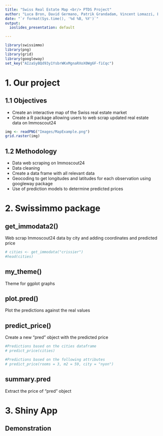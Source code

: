 ```yaml
---
title: "Swiss Real Estate Map <br/> PTDS Project"
author: "Luca Bron, David Germano, Patrik Grandadam, Vincent Lomazzi, Edgar Raisin"
date: "`r format(Sys.time(), '%d %B, %Y')`"
output:
  ioslides_presentation: default

---
```

```r
library(swissimmo)
library(png)
library(grid)
library(googleway)
set_key("AIzaSyBQd93y1YsbrWKxMgnaRXoX0Wg6F-fiCqc")
```


# 1. Our project
## 1.1 Objectives

* Create an interactive map of the Swiss real estate market
* Create a R package allowing users to web scrap updated real estate data on Immoscout24
```r
img <- readPNG("Images/MapExample.png")
grid.raster(img)
```

## 1.2 Methodology

* Data web scraping on Immoscout24
* Data cleaning
* Create a data frame with all relevant data
* Geocoding to get longitudes and latitudes for each observation using googleway package
* Use of prediction models to determine predicted prices

# 2. Swissimmo package

## <b>get_immodata2()</b>
Web scrap Immoscout24 data by city and adding coordinates and predicted price
```r
# cities <- get_immodata("crissier")
#head(cities)
```
## <b>my_theme()</b>
Theme for ggplot graphs

## <b>plot.pred()</b>
Plot the predictions against the real values

## <b>predict_price()</b>
Create a new "pred" object with the predicted price
```r
#Predictions based on the cities dataframe
# predict_price(cities)
```

```r
#Predictions based on the following attributes
# predict_price(rooms = 3, m2 = 59, city = "nyon")
```

## <b>summary.pred</b>
Extract the price of "pred" object

# 3. Shiny App
## Demonstration

